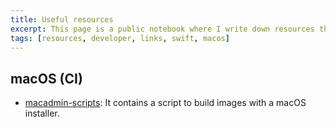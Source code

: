 ```yaml
---
title: Useful resources
excerpt: This page is a public notebook where I write down resources that I came across with and that I found useful.
tags: [resources, developer, links, swift, macos]
---
```


## macOS (CI)

- [macadmin-scripts](https://github.com/munki/macadmin-scripts): It contains a script to build images with a macOS installer.
